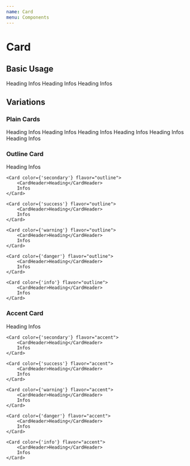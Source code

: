 ```yaml
---
name: Card
menu: Components
---
```



# Card

## Basic Usage

<Grid columns="3" gap="md">
    <Card color={'primary'}>
        <CardHeader>Heading</CardHeader>
        <CardBody>
            Infos
        </CardBody>
    </Card>
    <Card color={'secondary'}>
        <CardHeader>Heading</CardHeader>
        Infos
    </Card>
    <Card color={'success'}>
        <CardHeader>Heading</CardHeader>
        Infos
    </Card>
</Grid>

## Variations

### Plain Cards
<Grid columns="3" gap="md">
    <Card color={'primary'}>
        <CardHeader>Heading</CardHeader>
        Infos
    </Card>
    <Card color={'secondary'}>
        <CardHeader>Heading</CardHeader>
        Infos
    </Card>
    <Card color={'success'}>
        <CardHeader>Heading</CardHeader>
        Infos
    </Card>
    <Card color={'warning'}>
        <CardHeader>Heading</CardHeader>
        Infos
    </Card>
    <Card color={'danger'}>
        <CardHeader>Heading</CardHeader>
        Infos
    </Card>
    <Card color={'info'}>
        <CardHeader>Heading</CardHeader>
        Infos
    </Card>
</Grid>


### Outline Card

<Grid columns="3" gap="md">
    <Card color={'primary'} flavor="outline">
        <CardHeader>Heading</CardHeader>
        Infos
    </Card>
    
    <Card color={'secondary'} flavor="outline">
        <CardHeader>Heading</CardHeader>
        Infos
    </Card>
    
    <Card color={'success'} flavor="outline">
        <CardHeader>Heading</CardHeader>
        Infos
    </Card>
    
    <Card color={'warning'} flavor="outline">
        <CardHeader>Heading</CardHeader>
        Infos
    </Card>
    
    <Card color={'danger'} flavor="outline">
        <CardHeader>Heading</CardHeader>
        Infos
    </Card>
    
    <Card color={'info'} flavor="outline">
        <CardHeader>Heading</CardHeader>
        Infos
    </Card>
</Grid>

### Accent Card

<Grid columns="3" gap="md">
    <Card color={'primary'} flavor="accent">
        <CardHeader>Heading</CardHeader>
        Infos
    </Card>
    
    <Card color={'secondary'} flavor="accent">
        <CardHeader>Heading</CardHeader>
        Infos
    </Card>
    
    <Card color={'success'} flavor="accent">
        <CardHeader>Heading</CardHeader>
        Infos
    </Card>
    
    <Card color={'warning'} flavor="accent">
        <CardHeader>Heading</CardHeader>
        Infos
    </Card>
    
    <Card color={'danger'} flavor="accent">
        <CardHeader>Heading</CardHeader>
        Infos
    </Card>
    
    <Card color={'info'} flavor="accent">
        <CardHeader>Heading</CardHeader>
        Infos
    </Card>
</Grid>
